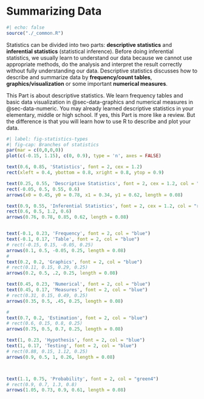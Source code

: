 # Summarizing Data {#sec-data}

```r
#| echo: false
source("./_common.R")
```

<!-- <span style="color:blue"> **Descriptive Statistics** </span> -->

Statistics can be divided into two parts: **descriptive statistics** and **inferential statistics** (statistical inference). Before doing inferential statistics, we usually learn to understand our data because we cannot use appropriate methods, do the analysis and interpret the result correctly without fully understanding our data. Descriptive statistics discusses how to describe and summarize data by **frequency/count tables**, **graphics/visualization** or some important **numerical measures**.

This Part is about descriptive statistics. We learn frequency tables and basic data visualization in @sec-data-graphics and numerical measures in @sec-data-numeric. You may already learned descriptive statistics in your elementary, middle or high school. If yes, this Part is more like a review. But the difference is that you will learn how to use R to describe and plot your data.

```r
#| label: fig-statistics-types
#| fig-cap: Branches of statistics
par(mar = c(0,0,0,0))
plot(c(-0.15, 1.15), c(0, 0.9), type = 'n', axes = FALSE)

text(0.6, 0.85, 'Statistics', font = 2, cex = 1.2)
rect(xleft = 0.4, ybottom = 0.8, xright = 0.8, ytop = 0.9)

text(0.25, 0.55, 'Descriptive Statistics', font = 2, cex = 1.2, col = "red")
rect(-0.05, 0.5, 0.55, 0.6)
arrows(x0 = 0.45, y0 = 0.78, x1 = 0.34, y1 = 0.62, length = 0.08)

text(0.9, 0.55, 'Inferential Statistics', font = 2, cex = 1.2, col = "red")
rect(0.6, 0.5, 1.2, 0.6)
arrows(0.76, 0.78, 0.85, 0.62, length = 0.08)


text(-0.1, 0.23, 'Frequency', font = 2, col = "blue")
text(-0.1, 0.17, 'Table', font = 2, col = "blue")
# rect(-0.15, 0.15, -0.05, 0.25)
arrows(0.1, 0.5, -0.05, 0.25, length = 0.08)
# 
text(0.2, 0.2, 'Graphics', font = 2, col = "blue")
# rect(0.11, 0.15, 0.29, 0.25)
arrows(0.2, 0.5, .2, 0.25, length = 0.08)

text(0.45, 0.23, 'Numerical', font = 2, col = "blue")
text(0.45, 0.17, 'Measures', font = 2, col = "blue")
# rect(0.31, 0.15, 0.49, 0.25)
arrows(0.35, 0.5, .45, 0.25, length = 0.08)

# 
text(0.7, 0.2, 'Estimation', font = 2, col = "blue")
# rect(0.6, 0.15, 0.8, 0.25)
arrows(0.75, 0.5, 0.7, 0.25, length = 0.08)

text(1, 0.23, 'Hypothesis', font = 2, col = "blue")
text(1, 0.17, 'Testing', font = 2, col = "blue")
# rect(0.88, 0.15, 1.12, 0.25)
arrows(0.9, 0.5, 1, 0.26, length = 0.08)



text(1.1, 0.75, 'Probability', font = 2, col = "green4")
# rect(0.9, 0.7, 1.3, 0.8)
arrows(1.05, 0.73, 0.9, 0.61, length = 0.08)
```
